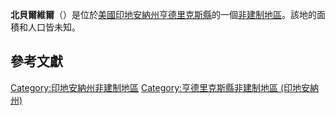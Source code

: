 {{noteTA
|G1=USState
|G2=地名
|G3=Unit
}}
{{Infobox settlement
|official_name            = 北貝爾維爾
|native_name = North Belleville
|settlement_type          = [[非建制地區|非建制地區]]
|image_skyline            = 
|imagesize                = 
|pushpin_map              = USA Indiana
|pushpin_label            = 北貝爾維爾
|pushpin_label_position   = top
|pushpin_map_caption      = 北貝爾維爾在印地安納州的位置
|subdivision_type         = [[世界政區索引|國家]]
|subdivision_type1        = [[美国州份|州份]]
|subdivision_type2        = [[印地安納州行政区划|縣]]
|subdivision_name         = [[美国|美国]]
|subdivision_name1        = [[印地安納州|印地安納州]]
|subdivision_name2        = [[亨德里克斯縣_(印地安納州)|亨德里克斯縣]]
|elevation_ft             = 843
|elevation_m              = 257
|area_total_km2           = 
|area_total_sq_mi         = 
|area_land_km2            = 
|area_land_sq_mi          = 
|area_water_km2           = 
|area_water_sq_mi         = 
|population_as_of         = 2010
|population_footnotes     = 
|population_total         = 
|population_metro         = 
|population_density_km2   = auto
|population_density_sq_mi = auto
|timezone                 = [[北美东部时区|北美东部时区]]
|utc_offset               = -5
|coordinates              = {{coord|39|41|40|N|86|29|40|W|display=inline,title}}
| coor_pinpoint           = 
| coordinates_footnotes   = 
|timezone_DST             = EDT
|utc_offset_DST           = -4
|postal_code_type         = [[美國郵區編號|郵區編號]]
|postal_code              = 
|area_code                = {{link-en|电话区号317|Area code 317|317}}
|blank_name = [[地名信息系统|GNIS ID]]
|blank_info = 446675<ref name="GNIS">{{cite gnis|446675|North Belleville}}</ref>
}}
'''北貝爾維爾'''（{{lang-en|North Belleville}}）是位於[[美國|美國]][[印地安納州|印地安納州]][[亨德里克斯縣_(印地安納州)|亨德里克斯縣]]的一個[[非建制地區|非建制地區]]。該地的面積和人口皆未知。

== 參考文獻 ==
{{reflist}}

{{亨德里克斯縣 (印地安納州)}}

{{DEFAULTSORT:North Belleville}}
[[Category:印地安納州非建制地區|Category:印地安納州非建制地區]]
[[Category:亨德里克斯縣非建制地區_(印地安納州)|Category:亨德里克斯縣非建制地區 (印地安納州)]]

{{Indiana-geo-stub}}